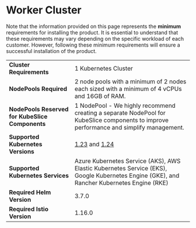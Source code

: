 # Worker Cluster
Note that the information provided on this page represents the **minimum** requirements 
for installing the product. It is essential to understand that these requirements may vary 
depending on the specific workload of each customer. However, following these minimum 
requirements will ensure a successful installation of the product.

|                                                 |                                                                                                                                           |
| ----------------------------------------------- | ----------------------------------------------------------------------------------------------------------------------------------------- |
| **Cluster Requirements**                        | 1 Kubernetes Cluster                                                                                                                      |
| **NodePools Required**                          | 2 node pools with a minimum of 2 nodes each sized with a minimum of 4 vCPUs and 16GB of RAM.                                              |
| **NodePools Reserved for KubeSlice Components** | 1 NodePool - We highly recommend creating a separate NodePool for KubeSlice components to improve performance and simplify management.    |
| **Supported Kubernetes Versions**               | [1.23](https://v1-23.docs.kubenetes.io) and [1.24](https://v1-24.docs.kubernetes.io)                                                      |
| **Supported Kubernetes Services**               | Azure Kubernetes Service (AKS), AWS Elastic Kubernetes Service (EKS), Google Kubernetes Engine (GKE), and Rancher Kubernetes Engine (RKE) |
| **Required Helm Version**                       | 3.7.0                                                                                                                                     |
| **Required Istio Version**                      | 1.16.0                                                                                                                                    |
